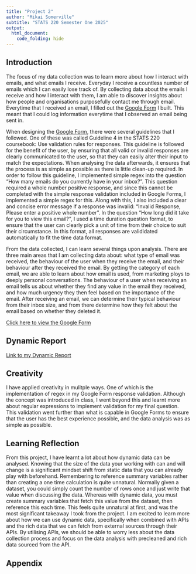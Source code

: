 ```yaml
---
title: "Project 2"
author: "Mikai Somerville"
subtitle: "STATS 220 Semester One 2025"
output: 
  html_document:
    code_folding: hide
---
```


## Introduction

The focus of my data collection was to learn more about how I interact with emails, and what emails I receive. Everyday I receive a countless number of emails which I can easily lose track of. By collecting data about the emails I receive and how I interact with them, I am able to discover insights about how people and organisations purposefully contact me through email. Everytime that I received an email, I filled out the [Google Form](https://forms.gle/rsjB7nUNLc8EMZk87) I built. This meant that I could log information everytime that I observed an email being sent in.

When designing the [Google Form](https://forms.gle/rsjB7nUNLc8EMZk87), there were several guidelines that I followed. One of these was called Guideline 4 in the STATS 220 coursebook: Use validation rules for responses. This guideline is followed for the benefit of the user, by ensuring that all valid or invalid responses are clearly communicated to the user, so that they can easily alter their input to match the expectations. When analysing the data afterwards, it ensures that the process is as simple as possible as there is little clean-up required. In order to follow this guideline, I implemented simple regex into the question "How many emails do you currently have in your inbox?". This question required a whole number positive response, and since this cannot be completed with the simple response validation included in Google Forms, I implemented a simple regex for this. Along with this, I also included a clear and concise error message if a response was invalid: "Invalid Response, Please enter a positive whole number". In the question "How long did it take for you to view this email?", I used a time duration question format, to ensure that the user can clearly pick a unit of time from their choice to suit their circumstance. In this format, all responses are valididated automatically to fit the time data format. 

From the data collected, I can learn several things upon analysis. There are three main areas that I am collecting data about: what type of email was received, the behaviour of the user when they receive the email, and their behaviour after they received the email. By getting the category of each email, we are able to learn about how email is used, from marketing ploys to deeply personal conversations. The behaviour of a user when receiving an email tells us about whether they find any value in the email they received, and how much urgency they then feel based on the importance of the email. After receiving an email, we can determine their typical behaviour from their inbox size, and from there determine how they felt about the email based on whether they deleted it.

[Click here to view the Google Form](https://forms.gle/rsjB7nUNLc8EMZk87)

## Dynamic Report

[Link to my Dynamic Report](https://mikais13.github.io/stats220/)

## Creativity

I have applied creativity in mulitple ways. One of which is the implementation of regex in my Google Form response validation. Although the concept was introduced in class, I went beyond this and learnt more about regular expressions to implement validation for my final question. This validation went further than what is capable in Google Forms to ensure that the user has the best experience possible, and the data analysis was as simple as possible. 

## Learning Reflection

From this project, I have learnt a lot about how dynamic data can be analysed. Knowing that the size of the data your working with can and will change is a significant mindset shift from static data that you can already play with beforehand. Remembering to reference summary variables rather than creating a one time calculation is quite unnatural. Normally given a dataset, you could simply count the number of rows once and just write that value when discussing the data. Whereas with dynamic data, you must create summary variables that fetch this value from the dataset, then reference this each time. This feels quite unnatural at first, and was the most significant takeaway I took from the project. I am excited to learn more about how we can use dynamic data, specifically when combined with APIs and the rich data that we can fetch from external sources through their APIs. By utilising APIs, we should be able to worry less about the data collection process and focus on the data analysis with precleaned and rich data sourced from the API.

## Appendix

```r

```
```r

```